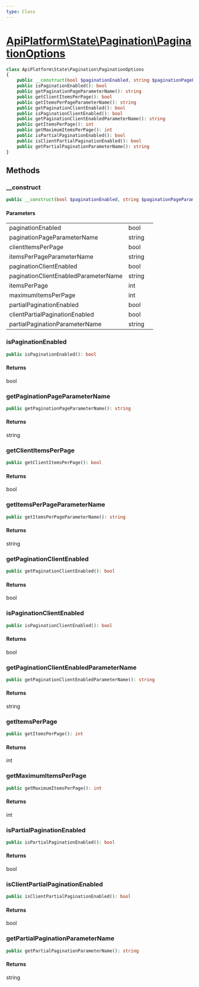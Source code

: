 ```yaml
---
type: Class
---
```


# [ApiPlatform\State\Pagination\PaginationOptions](/docs/reference/State/Pagination/PaginationOptions)



```php
class ApiPlatform\State\Pagination\PaginationOptions
{
    public __construct(bool $paginationEnabled, string $paginationPageParameterName, bool $clientItemsPerPage, string $itemsPerPageParameterName, bool $paginationClientEnabled, string $paginationClientEnabledParameterName, int $itemsPerPage, null|int $maximumItemsPerPage, bool $partialPaginationEnabled, bool $clientPartialPaginationEnabled, string $partialPaginationParameterName)
    public isPaginationEnabled(): bool
    public getPaginationPageParameterName(): string
    public getClientItemsPerPage(): bool
    public getItemsPerPageParameterName(): string
    public getPaginationClientEnabled(): bool
    public isPaginationClientEnabled(): bool
    public getPaginationClientEnabledParameterName(): string
    public getItemsPerPage(): int
    public getMaximumItemsPerPage(): int
    public isPartialPaginationEnabled(): bool
    public isClientPartialPaginationEnabled(): bool
    public getPartialPaginationParameterName(): string
}
```
## Methods

### __construct



```php
public __construct(bool $paginationEnabled, string $paginationPageParameterName, bool $clientItemsPerPage, string $itemsPerPageParameterName, bool $paginationClientEnabled, string $paginationClientEnabledParameterName, int $itemsPerPage, null|int $maximumItemsPerPage, bool $partialPaginationEnabled, bool $clientPartialPaginationEnabled, string $partialPaginationParameterName)
```

#### Parameters

<table><tbody>
<tr><td>paginationEnabled</td><td>bool</td><td></td></tr><tr><td>paginationPageParameterName</td><td>string</td><td></td></tr><tr><td>clientItemsPerPage</td><td>bool</td><td></td></tr><tr><td>itemsPerPageParameterName</td><td>string</td><td></td></tr><tr><td>paginationClientEnabled</td><td>bool</td><td></td></tr><tr><td>paginationClientEnabledParameterName</td><td>string</td><td></td></tr><tr><td>itemsPerPage</td><td>int</td><td></td></tr><tr><td>maximumItemsPerPage</td><td>int</td><td></td></tr><tr><td>partialPaginationEnabled</td><td>bool</td><td></td></tr><tr><td>clientPartialPaginationEnabled</td><td>bool</td><td></td></tr><tr><td>partialPaginationParameterName</td><td>string</td><td></td></tr>
</tbody>
</table>

### isPaginationEnabled



```php
public isPaginationEnabled(): bool
```

#### Returns

bool

### getPaginationPageParameterName



```php
public getPaginationPageParameterName(): string
```

#### Returns

string

### getClientItemsPerPage



```php
public getClientItemsPerPage(): bool
```

#### Returns

bool

### getItemsPerPageParameterName



```php
public getItemsPerPageParameterName(): string
```

#### Returns

string

### getPaginationClientEnabled



```php
public getPaginationClientEnabled(): bool
```

#### Returns

bool

### isPaginationClientEnabled



```php
public isPaginationClientEnabled(): bool
```

#### Returns

bool

### getPaginationClientEnabledParameterName



```php
public getPaginationClientEnabledParameterName(): string
```

#### Returns

string

### getItemsPerPage



```php
public getItemsPerPage(): int
```

#### Returns

int

### getMaximumItemsPerPage



```php
public getMaximumItemsPerPage(): int
```

#### Returns

int

### isPartialPaginationEnabled



```php
public isPartialPaginationEnabled(): bool
```

#### Returns

bool

### isClientPartialPaginationEnabled



```php
public isClientPartialPaginationEnabled(): bool
```

#### Returns

bool

### getPartialPaginationParameterName



```php
public getPartialPaginationParameterName(): string
```

#### Returns

string
